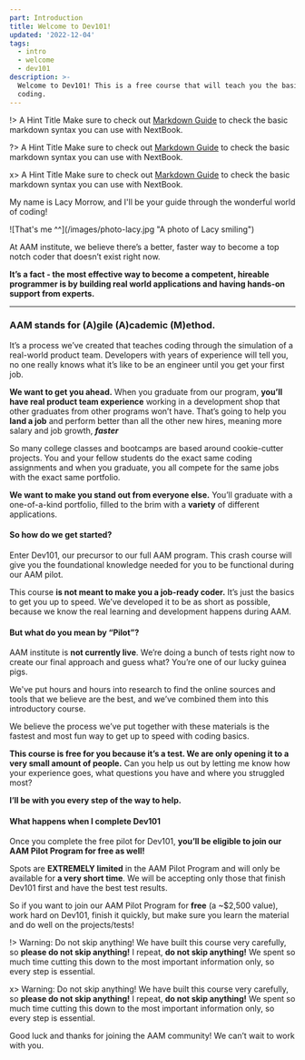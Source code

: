 ```yaml
---
part: Introduction
title: Welcome to Dev101!
updated: '2022-12-04'
tags:
  - intro
  - welcome
  - dev101
description: >-
  Welcome to Dev101! This is a free course that will teach you the basics of
  coding.
---
```


!> A Hint Title
Make sure to check out [Markdown Guide](https://www.markdownguide.org/) to check the basic markdown syntax you can use with NextBook.

?> A Hint Title
Make sure to check out [Markdown Guide](https://www.markdownguide.org/) to check the basic markdown syntax you can use with NextBook.

x> A Hint Title
Make sure to check out [Markdown Guide](https://www.markdownguide.org/) to check the basic markdown syntax you can use with NextBook.

My name is Lacy Morrow, and I'll be your guide through the wonderful world of coding!

<div style={{ maxWidth: '480px', margin: '0 auto' }}>
  ![That's me ^^](/images/photo-lacy.jpg "A photo of Lacy smiling")
</div>

At AAM institute, we believe there’s a better, faster way to become a top notch coder that doesn’t exist right now.

**It’s a fact - the most effective way to become a competent, hireable programmer is by building real world applications and having hands-on support from experts.**

***

### **AAM stands for (A)gile (A)cademic (M)ethod.**

It’s a process we’ve created that teaches coding through the simulation of a real-world product team. Developers with years of experience will tell you, no one really knows what it’s like to be an engineer until you get your first job.

**We want to get you ahead.** When you graduate from our program, **you’ll have real product team experience** working in a development shop that other graduates from other programs won’t have. That’s going to help you **land a job** and perform better than all the other new hires, meaning more salary and job growth, ***faster***

So many college classes and bootcamps are based around cookie-cutter projects. You and your fellow students do the exact same coding assignments and when you graduate, you all compete for the same jobs with the exact same portfolio.

**We want to make you stand out from everyone else.** You’ll graduate with a one-of-a-kind portfolio, filled to the brim with a **variety** of different applications.

#### So how do we get started?

Enter Dev101, our precursor to our full AAM program. This crash course will give you the foundational knowledge needed for you to be functional during our AAM pilot.

This course **is not meant to make you a job-ready coder.** It’s just the basics to get you up to speed. We’ve developed it to be as short as possible, because we know the real learning and development happens during AAM.

#### But what do you mean by “Pilot”?

AAM institute is **not currently live**. We’re doing a bunch of tests right now to create our final approach and guess what? You’re one of our lucky guinea pigs.

We've put hours and hours into research to find the online sources and tools that we believe are the best, and we’ve combined them into this introductory course.

We believe the process we’ve put together with these materials is the fastest and most fun way to get up to speed with coding basics.

**This course is free for you because it’s a test. We are only opening it to a very small amount of people.** Can you help us out by letting me know how your experience goes, what questions you have and where you struggled most?

**I’ll be with you every step of the way to help.**

#### What happens when I complete Dev101

Once you complete the free pilot for Dev101, **you’ll be eligible to join our AAM Pilot Program for free as well!**

Spots are **EXTREMELY limited** in the AAM Pilot Program and will only be available for **a very short time**. We will be accepting only those that finish Dev101 first and have the best test results.

So if you want to join our AAM Pilot Program for **free** (a ~$2,500 value), work hard on Dev101, finish it quickly, but make sure you learn the material and do well on the projects/tests!

!> Warning: Do not skip anything!
We have built this course very carefully, so **please do not skip anything!** I repeat, **do not skip anything!** We spent so much time cutting this down to the most important information only, so every step is essential.

x> Warning: Do not skip anything!
We have built this course very carefully, so **please do not skip anything!** I repeat, **do not skip anything!** We spent so much time cutting this down to the most important information only, so every step is essential.

Good luck and thanks for joining the AAM community! We can’t wait to work with you.
